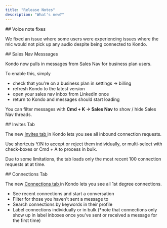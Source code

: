 ```yaml
---
title: "Release Notes"
description: "What's new?"
---
```


<Update label="Oct 3, 2025" description="🔧 Bug fix">
  ## Voice note fixes

  We fixed an issue where some users were experiencing issues where the mic would not pick up any audio despite being connected to Kondo.
</Update>

<Update label="Oct 1, 2025" description="✨ New Feature">
  ## Sales Nav Messsages

  Kondo now pulls in messages from Sales Nav for business plan users.

  To enable this, simply

  - check that you're on a business plan in settings -\> billing
  - refresh Kondo to the latest version
  - open your sales nav inbox from LinkedIn once
  - return to Kondo and messages should start loading

  You can filter messages with **Cmd + K -\> Sales Nav** to show / hide Sales Nav threads.
</Update>

<Update label="Aug 14, 2025" description="✨ New Feature">
  ## Invites Tab

  The new [Invites tab ](https://app.trykondo.com/connections)in Kondo lets you see all inbound connection requests. 

  Use shortcuts Y/N to accept or reject them individually, or multi-select with check-boxes or Cmd + A to process in bulk. 

  Due to some limitations, the tab loads only the most recent 100 connection requests at at time.
</Update>

<Update label="Aug 4, 2025" description="✨ New Feature">
  ## Connections Tab

  The new [Connections tab ](https://app.trykondo.com/connections)in Kondo lets you see all 1st degree connections.

  - See recent connections and start a conversation
  - Filter for those you haven't sent a message to
  - Search connections by keywords in their profile
  - Label connections individually or in bulk (\*note that connections only show up in label inboxes once you've sent or received a message for the first time)
</Update>